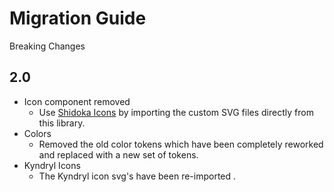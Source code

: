 
<Meta title="Migration Guide" />

# Migration Guide

Breaking Changes

## 2.0

- Icon component removed
  - Use [Shidoka Icons](https://github.com/kyndryl-design-system/shidoka-icons) by importing the custom SVG files directly from this library.
- Colors
  - Removed the old color tokens which have been completely reworked and replaced with a new set of tokens.
- Kyndryl Icons
  - The Kyndryl icon svg's have been re-imported .
